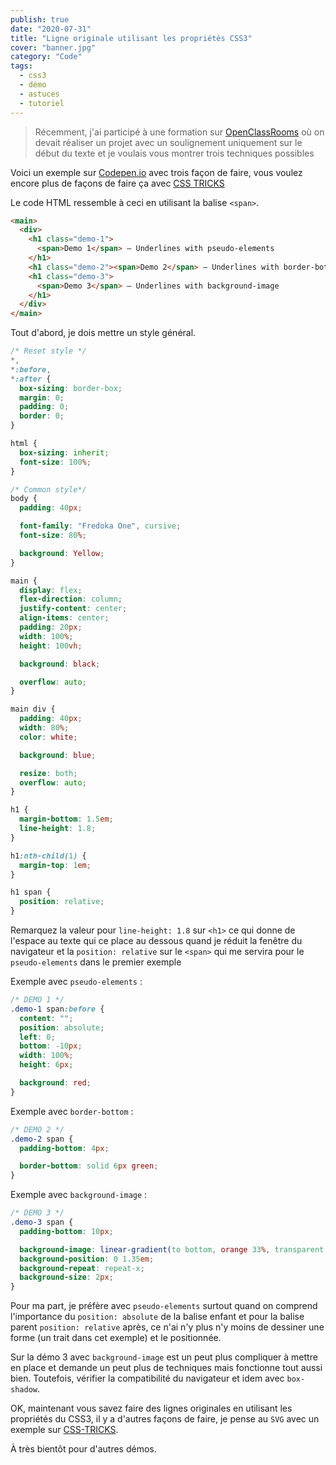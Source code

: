 ```yaml
---
publish: true
date: "2020-07-31"
title: "Ligne originale utilisant les propriétés CSS3"
cover: "banner.jpg"
category: "Code"
tags:
  - css3
  - démo
  - astuces
  - tutoriel
---
```



> Récemment, j'ai participé à une formation sur [OpenClassRooms](https://openclassrooms.com/fr/paths/185-developpeur-web?version=new&utm_expid=.jh3uivJmQRu0VGd295tFiQ.1&utm_referrer=https%3A%2F%2Fopenclassrooms.com%2Ffr%2Fpaths%2Ftopics%2F18-developpement) où on devait réaliser un projet avec un soulignement uniquement sur le début du texte et je voulais vous montrer trois techniques possibles

Voici un exemple sur [Codepen.io](https://codepen.io/joellesenne/pen/rNxEeqX) avec trois façon de faire, vous voulez encore plus de façons de faire ça avec [CSS TRICKS](https://css-tricks.com/styling-underlines-web/)

<CodePenEmbed id="rNxEeqX" title="rNxEeqX" height="700" preview="" />

Le code HTML ressemble à ceci en utilisant la balise `<span>`.

```html
<main>
  <div>
    <h1 class="demo-1">
      <span>Demo 1</span> – Underlines with pseudo-elements
    </h1>
    <h1 class="demo-2"><span>Demo 2</span> – Underlines with border-bottom</h1>
    <h1 class="demo-3">
      <span>Demo 3</span> – Underlines with background-image
    </h1>
  </div>
</main>
```

Tout d'abord, je dois mettre un style général.

```css
/* Reset style */
*,
*:before,
*:after {
  box-sizing: border-box;
  margin: 0;
  padding: 0;
  border: 0;
}

html {
  box-sizing: inherit;
  font-size: 100%;
}

/* Common style*/
body {
  padding: 40px;

  font-family: "Fredoka One", cursive;
  font-size: 80%;

  background: Yellow;
}

main {
  display: flex;
  flex-direction: column;
  justify-content: center;
  align-items: center;
  padding: 20px;
  width: 100%;
  height: 100vh;

  background: black;

  overflow: auto;
}

main div {
  padding: 40px;
  width: 80%;
  color: white;

  background: blue;

  resize: both;
  overflow: auto;
}

h1 {
  margin-bottom: 1.5em;
  line-height: 1.8;
}

h1:nth-child(1) {
  margin-top: 1em;
}

h1 span {
  position: relative;
}
```

Remarquez la valeur pour `line-height: 1.8` sur `<h1>` ce qui donne de l'espace au texte qui ce place au dessous quand je réduit la fenêtre du navigateur et la `position: relative` sur le `<span>` qui me servira pour le `pseudo-elements` dans le premier exemple

Exemple avec `pseudo-elements` :

```css
/* DEMO 1 */
.demo-1 span:before {
  content: "";
  position: absolute;
  left: 0;
  bottom: -10px;
  width: 100%;
  height: 6px;

  background: red;
}
```

Exemple avec `border-bottom` :

```css
/* DEMO 2 */
.demo-2 span {
  padding-bottom: 4px;

  border-bottom: solid 6px green;
}
```

Exemple avec `background-image` :

```css
/* DEMO 3 */
.demo-3 span {
  padding-bottom: 10px;

  background-image: linear-gradient(to bottom, orange 33%, transparent 33%);
  background-position: 0 1.35em;
  background-repeat: repeat-x;
  background-size: 2px;
}
```

Pour ma part, je préfère avec `pseudo-elements` surtout quand on comprend l'importance du `position: absolute` de la balise enfant et pour la balise parent `position: relative` après, ce n'ai n'y plus n'y moins de dessiner une forme (un trait dans cet exemple) et le positionnée.

Sur la démo 3 avec `background-image` est un peut plus compliquer à mettre en place et demande un peut plus de techniques mais fonctionne tout aussi bien. Toutefois, vérifier la compatibilité du navigateur et idem avec `box-shadow`.

OK, maintenant vous savez faire des lignes originales en utilisant les propriétés du CSS3, il y a d'autres façons de faire, je pense au `SVG` avec un exemple sur [CSS-TRICKS](https://css-tricks.com/styling-underlines-web/#svg-filters).

À très bientôt pour d'autres démos.
